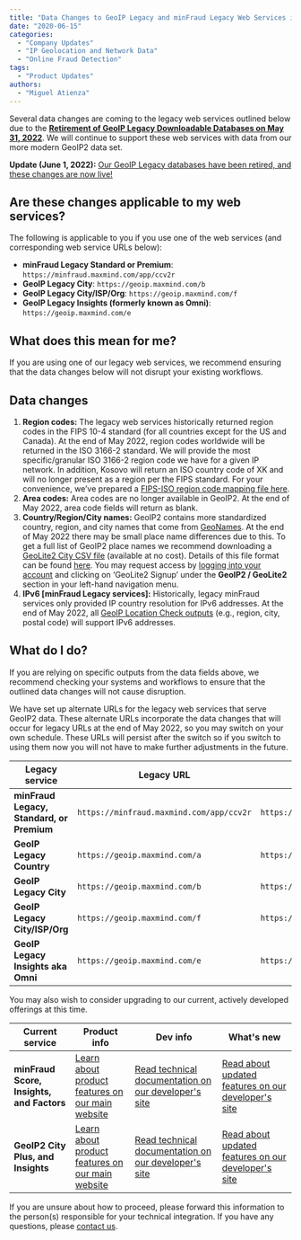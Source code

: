 ```yaml
---
title: "Data Changes to GeoIP Legacy and minFraud Legacy Web Services in May 2022"
date: "2020-06-15"
categories:
  - "Company Updates"
  - "IP Geolocation and Network Data"
  - "Online Fraud Detection"
tags:
  - "Product Updates"
authors:
  - "Miguel Atienza"
---
```


Several data changes are coming to the legacy web services outlined below due to
the [**Retirement of GeoIP Legacy Downloadable Databases on May 31,
2022**](https://blog.maxmind.com/2020/06/01/retirement-of-geoip-legacy-downloadable-databases-in-may-2022/).
We will continue to support these web services with data from our more modern
GeoIP2 data set.

**Update (June 1, 2022):** [Our GeoIP Legacy databases have been retired, and
these changes are now live!](/2022/06/geoip-legacy-databases-have-been-retired)


## Are these changes applicable to my web services?

The following is applicable to you if you use one of the web services (and
corresponding web service URLs below):

- **minFraud Legacy Standard or Premium**:
`https://minfraud.maxmind.com/app/ccv2r`
- **GeoIP Legacy City**: `https://geoip.maxmind.com/b`
- **GeoIP Legacy City/ISP/Org**: `https://geoip.maxmind.com/f`
- **GeoIP Legacy Insights (formerly known as Omni)**:
`https://geoip.maxmind.com/e`

## What does this mean for me?

If you are using one of our legacy web services, we recommend ensuring that the
data changes below will not disrupt your existing workflows.

## Data changes

1. **Region codes:**
The legacy web services historically returned region codes in the FIPS 10-4
standard (for all countries except for the US and Canada). At the end of May
2022, region codes worldwide will be returned in the ISO 3166-2 standard. We
will provide the most specific/granular ISO 3166-2 region code we have for a
given IP network. In addition, Kosovo will return an ISO country code of XK and
will no longer present as a region per the FIPS standard. For your convenience,
we’ve prepared a [FIPS-ISO region code mapping file
here](https://dev.maxmind.com/geoip/geoip2/whats-new-in-geoip2/#ISO_31662,_FIPS_104,_and_Country_Subdivisions).
2. **Area codes:**
Area codes are no longer available in GeoIP2. At the end of May 2022, area code
fields will return as blank.
3. **Country/Region/City names:**
GeoIP2 contains more standardized country, region, and city names that come from
[GeoNames](https://www.geonames.org/). At the end of May 2022 there may be small
place name differences due to this. To get a full list of GeoIP2 place names we
recommend downloading a [GeoLite2 City CSV
file](https://dev.maxmind.com/geoip/geoip2/geolite2/) (available at no cost).
Details of this file format can be found
[here](https://dev.maxmind.com/geoip/geoip2/geoip2-city-country-csv-databases/#csv-databases).
You may request access by [logging into your
account](https://www.maxmind.com/en/account/login) and clicking on ‘GeoLite2
Signup’ under the **GeoIP2 / GeoLite2** section in your left-hand navigation
menu.
4. **IPv6 \[minFraud Legacy services\]:**
Historically, legacy minFraud services only provided IP country resolution for
IPv6 addresses. At the end of May 2022, all [GeoIP Location Check
outputs](https://dev.maxmind.com/minfraud/minfraud-legacy/#GeoIP_Location_Checks)
(e.g., region, city, postal code) will support IPv6 addresses.

## What do I do?

If you are relying on specific outputs from the data fields above, we recommend
checking your systems and workflows to ensure that the outlined data changes
will not cause disruption.

We have set up alternate URLs for the legacy web services that serve GeoIP2
data. These alternate URLs incorporate the data changes that will occur for
legacy URLs at the end of May 2022, so you may switch on your own schedule.
These URLs will persist after the switch so if you switch to using them now you
will not have to make further adjustments in the future.

| Legacy service                            | Legacy URL                               | Alternate URL (with data changes)                   |
| ----------------------------------------- | ---------------------------------------- | --------------------------------------------------- |
| **minFraud Legacy, Standard, or Premium** | `https://minfraud.maxmind.com/app/ccv2r` | `https://minfraud.maxmind.com/minfraud/v1.0/legacy` |
| **GeoIP Legacy Country**                  | `https://geoip.maxmind.com/a`            | `https://geoip.maxmind.com/geoip/v1.0/country`      |
| **GeoIP Legacy City**                     | `https://geoip.maxmind.com/b`            | `https://geoip.maxmind.com/geoip/v1.0/city`         |
| **GeoIP Legacy City/ISP/Org**             | `https://geoip.maxmind.com/f`            | `https://geoip.maxmind.com/geoip/v1.0/city-isp-org` |
| **GeoIP Legacy Insights aka Omni**        | `https://geoip.maxmind.com/e`            | `https://geoip.maxmind.com/geoip/v1.0/insights`     |

You may also wish to consider upgrading to our current, actively developed
offerings at this time.

| Current service                           | Product info                                                                                               | Dev info                                                                                                   | What's new                                                                                                                                 |
| ----------------------------------------- | ---------------------------------------------------------------------------------------------------------- | ---------------------------------------------------------------------------------------------------------- | ------------------------------------------------------------------------------------------------------------------------------------------ |
| **minFraud Score, Insights, and Factors** | [Learn about product features on our main website](https://www.maxmind.com/en/solutions/minfraud-services) | [Read technical documentation on our developer's site](https://dev.maxmind.com/minfraud/)                  | [Read about updated features on our developer's site](https://dev.maxmind.com/minfraud/whats-new-in-minfraud-score-and-minfraud-insights/) |
| **GeoIP2 City Plus, and Insights**        | [Learn about product features on our main website](https://www.maxmind.com/en/geoip2-precision-services)   | [Read technical documentation on our developer's site](https://dev.maxmind.com/geoip/geoip2/web-services/) | [Read about updated features on our developer's site](https://dev.maxmind.com/geoip/geoip2/whats-new-in-geoip2/)                           |

If you are unsure about how to proceed, please forward this information to the
person(s) responsible for your technical integration. If you have any questions,
please [contact us]( https://support.maxmind.com/hc/en-us/requests/new/).
